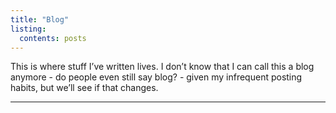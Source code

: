 ```yaml
---
title: "Blog"
listing: 
  contents: posts
---
```


This is where stuff I've written lives. I don't know that I can call this a blog anymore - do people even still say blog? - given my infrequent posting habits, but we'll see if that changes.

------------------------------------------------------------------------
